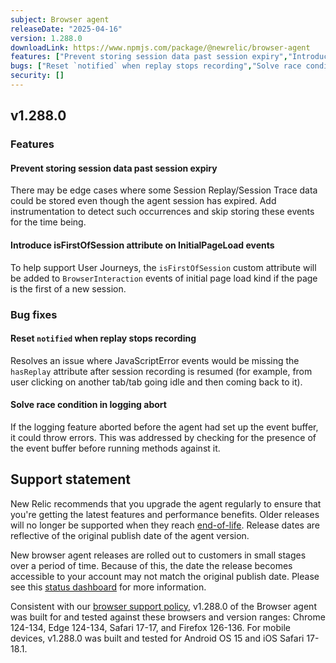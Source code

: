 ```yaml
---
subject: Browser agent
releaseDate: "2025-04-16"
version: 1.288.0
downloadLink: https://www.npmjs.com/package/@newrelic/browser-agent
features: ["Prevent storing session data past session expiry","Introduce isFirstOfSession attribute on InitialPageLoad events"]
bugs: ["Reset `notified` when replay stops recording","Solve race condition in logging abort"]
security: []
---
```


## v1.288.0

### Features

#### Prevent storing session data past session expiry
There may be edge cases where some Session Replay/Session Trace data could be stored even though the agent session has expired.  Add instrumentation to detect such occurrences and skip storing these events for the time being.

#### Introduce isFirstOfSession attribute on InitialPageLoad events
To help support User Journeys, the `isFirstOfSession` custom attribute will be added to `BrowserInteraction` events of initial page load kind if the page is the first of a new session.


### Bug fixes

#### Reset `notified` when replay stops recording
Resolves an issue where JavaScriptError events would be missing the `hasReplay` attribute after session recording is resumed (for example, from user clicking on another tab/tab going idle and then coming back to it).

#### Solve race condition in logging abort
If the logging feature aborted before the agent had set up the event buffer, it could throw errors.  This was addressed by checking for the presence of the event buffer before running methods against it.

## Support statement

New Relic recommends that you upgrade the agent regularly to ensure that you're getting the latest features and performance benefits. Older releases will no longer be supported when they reach [end-of-life](https://docs.newrelic.com/docs/browser/browser-monitoring/getting-started/browser-agent-eol-policy/). Release dates are reflective of the original publish date of the agent version.

New browser agent releases are rolled out to customers in small stages over a period of time. Because of this, the date the release becomes accessible to your account may not match the original publish date. Please see this [status dashboard](https://newrelic.github.io/newrelic-browser-agent-release/) for more information.

Consistent with our [browser support policy](https://docs.newrelic.com/docs/browser/new-relic-browser/getting-started/compatibility-requirements-browser-monitoring/#browser-types), v1.288.0 of the Browser agent was built for and tested against these browsers and version ranges: Chrome 124-134, Edge 124-134, Safari 17-17, and Firefox 126-136. For mobile devices, v1.288.0 was built and tested for Android OS 15 and iOS Safari 17-18.1.